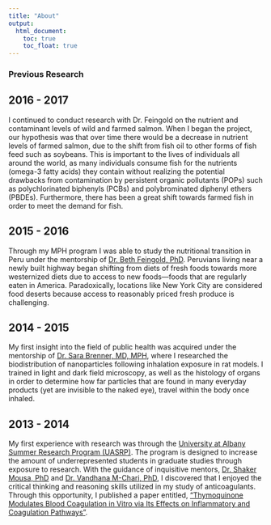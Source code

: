 ```yaml
---
title: "About"
output:
  html_document:
    toc: true
    toc_float: true
---
```


### Previous Research

## 2016 - 2017

I continued to conduct research with Dr. Feingold on the nutrient and contaminant levels of wild and farmed salmon. When I began the project, our hypothesis was that over time there would be a decrease in nutrient levels of farmed salmon, due to the shift from fish oil to other forms of fish feed such as soybeans. This is important to the lives of individuals all around the world, as many individuals consume fish for the nutrients (omega-3 fatty acids) they contain without realizing the potential drawbacks from contamination by persistent organic pollutants (POPs) such as polychlorinated biphenyls (PCBs) and polybrominated diphenyl ethers (PBDEs). Furthermore, there has been a great shift towards farmed fish in order to meet the demand for fish. 

## 2015 - 2016

Through my MPH program I was able to study the nutritional transition in Peru under the mentorship of [Dr. Beth Feingold, PhD](http://www.albany.edu/sph/57616.php). Peruvians living near a newly built highway began shifting from diets of fresh foods towards more westernized diets due to access to new foods—foods that are regularly eaten in America. Paradoxically, locations like New York City are considered food deserts because access to reasonably priced fresh produce is challenging.

## 2014 - 2015

My first insight into the field of public health was acquired under the mentorship of [Dr. Sara Brenner, MD, MPH](https://sunypoly.edu/research/team-brenner/people.html), where I researched the biodistribution of nanoparticles following inhalation exposure in rat models. I trained in light and dark field microscopy, as well as the histology of organs in order to determine how far particles that are found in many everyday products (yet are invisible to the naked eye), travel within the body once inhaled. 

## 2013 - 2014

My first experience with research was through the [University at Albany Summer Research Program (UASRP)](http://www.albany.edu/oaae/uasrp.shtml). The program is designed to increase the amount of underrepresented students in graduate studies through exposure to research. With the guidance of inquisitive mentors, [Dr. Shaker Mousa, PhD](https://pri-albany.org/pri-staff/shaker-a-mousa-phd-mba-facc-facb/) and [Dr. Vandhana M-Chari, PhD](https://pri-albany.org/pri-staff/vandhana-m-chari-phd/), I discovered that I enjoyed the critical thinking and reasoning skills utilized in my study of anticoagulants. Through this opportunity, I published a paper entitled, ["Thymoquinone Modulates Blood Coagulation in Vitro via Its Effects on Inflammatory and Coagulation Pathways"](https://www.ncbi.nlm.nih.gov/pubmed/27043539). 
